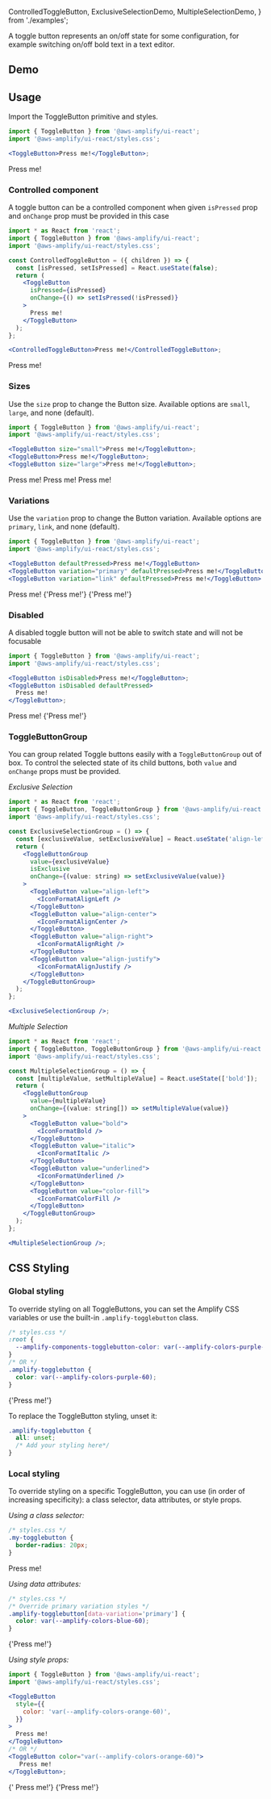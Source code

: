 
  ControlledToggleButton,
  ExclusiveSelectionDemo,
  MultipleSelectionDemo,
} from './examples';

A toggle button represents an on/off state for some configuration, for example switching on/off bold text in a text editor.

## Demo

<Demo />

## Usage

Import the ToggleButton primitive and styles.

```jsx
import { ToggleButton } from '@aws-amplify/ui-react';
import '@aws-amplify/ui-react/styles.css';

<ToggleButton>Press me!</ToggleButton>;
```

<Example>
  <ToggleButton>Press me!</ToggleButton>
</Example>

### Controlled component

A toggle button can be a controlled component when given `isPressed` prop and `onChange` prop must be provided in this case

```jsx
import * as React from 'react';
import { ToggleButton } from '@aws-amplify/ui-react';
import '@aws-amplify/ui-react/styles.css';

const ControlledToggleButton = ({ children }) => {
  const [isPressed, setIsPressed] = React.useState(false);
  return (
    <ToggleButton
      isPressed={isPressed}
      onChange={() => setIsPressed(!isPressed)}
    >
      Press me!
    </ToggleButton>
  );
};

<ControlledToggleButton>Press me!</ControlledToggleButton>;
```

<Example>
  <ControlledToggleButton>Press me!</ControlledToggleButton>
</Example>

### Sizes

Use the `size` prop to change the Button size. Available options are `small`, `large`, and none (default).

```jsx
import { ToggleButton } from '@aws-amplify/ui-react';
import '@aws-amplify/ui-react/styles.css';

<ToggleButton size="small">Press me!</ToggleButton>;
<ToggleButton>Press me!</ToggleButton>;
<ToggleButton size="large">Press me!</ToggleButton>;
```

<Example>
  <ToggleButton size="small">Press me!</ToggleButton>
  <ToggleButton>Press me!</ToggleButton>
  <ToggleButton size="large">Press me!</ToggleButton>
</Example>

### Variations

Use the `variation` prop to change the Button variation. Available options are `primary`, `link`, and none (default).

```jsx
import { ToggleButton } from '@aws-amplify/ui-react';
import '@aws-amplify/ui-react/styles.css';

<ToggleButton defaultPressed>Press me!</ToggleButton>
<ToggleButton variation="primary" defaultPressed>Press me!</ToggleButton>
<ToggleButton variation="link" defaultPressed>Press me!</ToggleButton>
```

<Example>
  <Flex>
    <ToggleButton defaultPressed>Press me!</ToggleButton>
    <ToggleButton variation="primary" defaultPressed>
      {'Press me!'}
    </ToggleButton>
    <ToggleButton variation="link" defaultPressed>
      {'Press me!'}
    </ToggleButton>
  </Flex>
</Example>

### Disabled

A disabled toggle button will not be able to switch state and will not be focusable

```jsx
import { ToggleButton } from '@aws-amplify/ui-react';
import '@aws-amplify/ui-react/styles.css';

<ToggleButton isDisabled>Press me!</ToggleButton>;
<ToggleButton isDisabled defaultPressed>
  Press me!
</ToggleButton>;
```

<Example>
  <Flex>
    <ToggleButton isDisabled>Press me!</ToggleButton>
    <ToggleButton isDisabled defaultPressed>
      {'Press me!'}
    </ToggleButton>
  </Flex>
</Example>

### ToggleButtonGroup

You can group related Toggle buttons easily with a `ToggleButtonGroup` out of box. To control the selected state of its child buttons, both `value` and `onChange` props must be provided.

_Exclusive Selection_

```jsx
import * as React from 'react';
import { ToggleButton, ToggleButtonGroup } from '@aws-amplify/ui-react';
import '@aws-amplify/ui-react/styles.css';

const ExclusiveSelectionGroup = () => {
  const [exclusiveValue, setExclusiveValue] = React.useState('align-left');
  return (
    <ToggleButtonGroup
      value={exclusiveValue}
      isExclusive
      onChange={(value: string) => setExclusiveValue(value)}
    >
      <ToggleButton value="align-left">
        <IconFormatAlignLeft />
      </ToggleButton>
      <ToggleButton value="align-center">
        <IconFormatAlignCenter />
      </ToggleButton>
      <ToggleButton value="align-right">
        <IconFormatAlignRight />
      </ToggleButton>
      <ToggleButton value="align-justify">
        <IconFormatAlignJustify />
      </ToggleButton>
    </ToggleButtonGroup>
  );
};

<ExclusiveSelectionGroup />;
```

<ExclusiveSelectionDemo />

_Multiple Selection_

```jsx
import * as React from 'react';
import { ToggleButton, ToggleButtonGroup } from '@aws-amplify/ui-react';
import '@aws-amplify/ui-react/styles.css';

const MultipleSelectionGroup = () => {
  const [multipleValue, setMultipleValue] = React.useState(['bold']);
  return (
    <ToggleButtonGroup
      value={multipleValue}
      onChange={(value: string[]) => setMultipleValue(value)}
    >
      <ToggleButton value="bold">
        <IconFormatBold />
      </ToggleButton>
      <ToggleButton value="italic">
        <IconFormatItalic />
      </ToggleButton>
      <ToggleButton value="underlined">
        <IconFormatUnderlined />
      </ToggleButton>
      <ToggleButton value="color-fill">
        <IconFormatColorFill />
      </ToggleButton>
    </ToggleButtonGroup>
  );
};

<MultipleSelectionGroup />;
```

<MultipleSelectionDemo />

## CSS Styling

### Global styling

To override styling on all ToggleButtons, you can set the Amplify CSS variables or use the built-in `.amplify-togglebutton` class.

```css
/* styles.css */
:root {
  --amplify-components-togglebutton-color: var(--amplify-colors-purple-60);
}
/* OR */
.amplify-togglebutton {
  color: var(--amplify-colors-purple-60);
}
```

<Example>
  <ToggleButton className="my-togglebutton-global">{'Press me!'}</ToggleButton>
</Example>

To replace the ToggleButton styling, unset it:

```css
.amplify-togglebutton {
  all: unset;
  /* Add your styling here*/
}
```

### Local styling

To override styling on a specific ToggleButton, you can use (in order of increasing specificity): a class selector, data attributes, or style props.

_Using a class selector:_

```css
/* styles.css */
.my-togglebutton {
  border-radius: 20px;
}
```

<Example>
  <ToggleButton className="my-togglebutton">Press me!</ToggleButton>
</Example>

_Using data attributes:_

```css
/* styles.css */
/* Override primary variation styles */
.amplify-togglebutton[data-variation='primary'] {
  color: var(--amplify-colors-blue-60);
}
```

<Example>
  <ToggleButton className="my-togglebutton-data-attribute" variation="primary">
    {'Press me!'}
  </ToggleButton>
</Example>

_Using style props:_

```jsx
import { ToggleButton } from '@aws-amplify/ui-react';
import '@aws-amplify/ui-react/styles.css';

<ToggleButton
  style={{
    color: 'var(--amplify-colors-orange-60)',
  }}
>
  Press me!
</ToggleButton>
/* OR */
<ToggleButton color="var(--amplify-colors-orange-60)">
   Press me!
</ToggleButton>;
```

<Example>
  <Flex>
    <ToggleButton color="var(--amplify-colors-orange-60)">
      {' Press me!'}
    </ToggleButton>
    <ToggleButton
      style={{
        color: 'var(--amplify-colors-orange-60)',
      }}
    >
      {'Press me!'}
    </ToggleButton>
  </Flex>
</Example>
